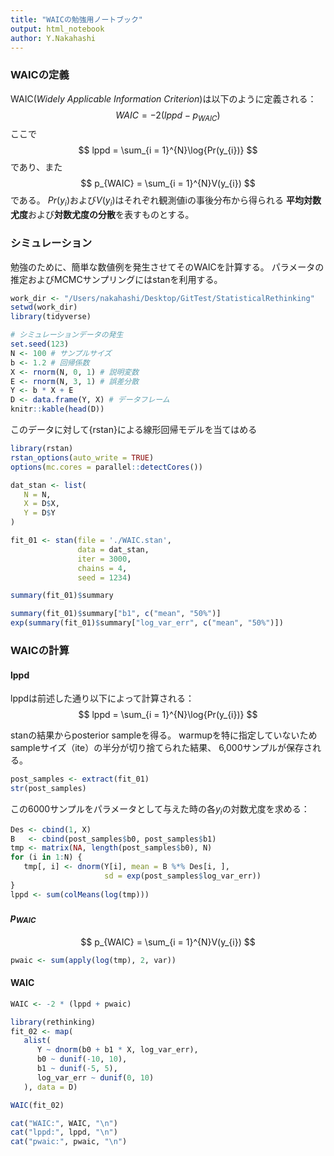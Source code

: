 ```yaml
---
title: "WAICの勉強用ノートブック"
output: html_notebook
author: Y.Nakahashi
---
```


### WAICの定義
WAIC(<i>Widely Applicable Information Criterion</i>)は以下のように定義される：
$$
WAIC = -2(lppd - p_{WAIC})
$$
ここで
$$
lppd = \sum_{i = 1}^{N}\log{Pr(y_{i})}
$$
であり、また
$$
p_{WAIC} = \sum_{i = 1}^{N}V(y_{i})
$$
である。
$Pr(y_{i})$および$V(y_{i})$はそれぞれ観測値iの事後分布から得られる
<b>平均対数尤度</b>および<b>対数尤度の分散</b>を表すものとする。

### シミュレーション
勉強のために、簡単な数値例を発生させてそのWAICを計算する。
パラメータの推定およびMCMCサンプリングにはstanを利用する。

```r
work_dir <- "/Users/nakahashi/Desktop/GitTest/StatisticalRethinking"
setwd(work_dir)
library(tidyverse)
```

```r
# シミュレーションデータの発生
set.seed(123)
N <- 100 # サンプルサイズ
b <- 1.2 # 回帰係数
X <- rnorm(N, 0, 1) # 説明変数
E <- rnorm(N, 3, 1) # 誤差分散
Y <- b * X + E
D <- data.frame(Y, X) # データフレーム
knitr::kable(head(D))
```

このデータに対して{rstan}による線形回帰モデルを当てはめる

```r
library(rstan)
rstan_options(auto_write = TRUE)
options(mc.cores = parallel::detectCores())
```

```r
dat_stan <- list(
   N = N,
   X = D$X,
   Y = D$Y
)
```

```r
fit_01 <- stan(file = './WAIC.stan', 
               data = dat_stan, 
               iter = 3000,
               chains = 4,
               seed = 1234)
```

```r
summary(fit_01)$summary
```

```r
summary(fit_01)$summary["b1", c("mean", "50%")]
exp(summary(fit_01)$summary["log_var_err", c("mean", "50%")])
```


### WAICの計算
#### lppd
lppdは前述した通り以下によって計算される：
$$
lppd = \sum_{i = 1}^{N}\log{Pr(y_{i})}
$$

stanの結果からposterior sampleを得る。
warmupを特に指定していないためsampleサイズ（ite）の半分が切り捨てられた結果、
6,000サンプルが保存される。

```r
post_samples <- extract(fit_01)
str(post_samples)
```


この6000サンプルをパラメータとして与えた時の各$y_{i}$の対数尤度を求める：

```r
Des <- cbind(1, X)
B   <- cbind(post_samples$b0, post_samples$b1)
tmp <- matrix(NA, length(post_samples$b0), N)
for (i in 1:N) {
   tmp[, i] <- dnorm(Y[i], mean = B %*% Des[i, ], 
                     sd = exp(post_samples$log_var_err))
}
lppd <- sum(colMeans(log(tmp)))
```

#### $p_{WAIC}$
$$
p_{WAIC} = \sum_{i = 1}^{N}V(y_{i})
$$

```r
pwaic <- sum(apply(log(tmp), 2, var))
```

#### WAIC
```r
WAIC <- -2 * (lppd + pwaic)
```

```r
library(rethinking)
fit_02 <- map(
   alist(
      Y ~ dnorm(b0 + b1 * X, log_var_err),
      b0 ~ dunif(-10, 10),
      b1 ~ dunif(-5, 5),
      log_var_err ~ dunif(0, 10)
   ), data = D)
```

```r
WAIC(fit_02)
```

```r
cat("WAIC:", WAIC, "\n")
cat("lppd:", lppd, "\n")
cat("pwaic:", pwaic, "\n")
```





